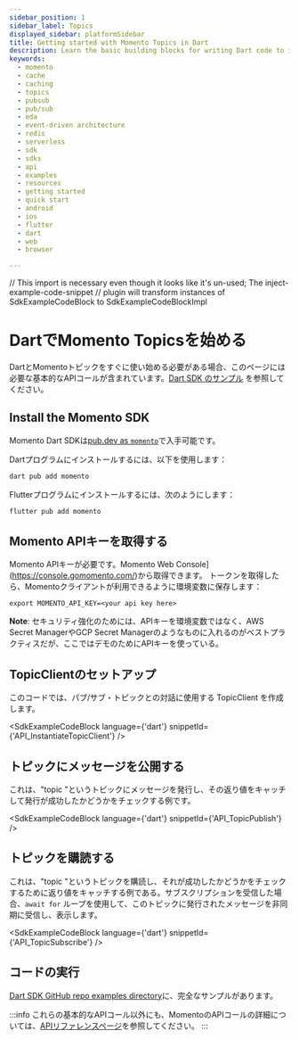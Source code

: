 ```yaml
---
sidebar_position: 1
sidebar_label: Topics
displayed_sidebar: platformSidebar
title: Getting started with Momento Topics in Dart
description: Learn the basic building blocks for writing Dart code to interact with Momento Topics in your Flutter client applications. You can target browsers, iOS, and Android from a single code base.
keywords:
  - momento
  - cache
  - caching
  - topics
  - pubsub
  - pub/sub
  - eda
  - event-driven architecture
  - redis
  - serverless
  - sdk
  - sdks
  - api
  - examples
  - resources
  - getting started
  - quick start
  - android
  - ios
  - flutter
  - dart
  - web
  - browser

---
```


// This import is necessary even though it looks like it's un-used; The inject-example-code-snippet
// plugin will transform instances of SdkExampleCodeBlock to SdkExampleCodeBlockImpl

# DartでMomento Topicsを始める

DartとMomentoトピックをすぐに使い始める必要がある場合、このページには必要な基本的なAPIコールが含まれています。[Dart SDK のサンプル](https://github.com/momentohq/client-sdk-dart/tree/main/example) を参照してください。

## Install the Momento SDK

Momento Dart SDKは[pub.dev as `momento`](https://pub.dev/packages/momento)で入手可能です。

Dartプログラムにインストールするには、以下を使用します：

```bash
dart pub add momento
```

Flutterプログラムにインストールするには、次のようにします：

```bash
flutter pub add momento
```

## Momento APIキーを取得する

Momento APIキーが必要です。Momento Web Console](https://console.gomomento.com/)から取得できます。
トークンを取得したら、Momentoクライアントが利用できるように環境変数に保存します：

```
export MOMENTO_API_KEY=<your api key here>
```

**Note**: セキュリティ強化のためには、APIキーを環境変数ではなく、AWS Secret ManagerやGCP Secret Managerのようなものに入れるのがベストプラクティスだが、ここではデモのためにAPIキーを使っている。

## TopicClientのセットアップ
このコードでは、パブ/サブ・トピックとの対話に使用する TopicClient を作成します。

<SdkExampleCodeBlock language={'dart'} snippetId={'API_InstantiateTopicClient'} />

## トピックにメッセージを公開する
これは、"topic "というトピックにメッセージを発行し、その返り値をキャッチして発行が成功したかどうかをチェックする例です。

<SdkExampleCodeBlock language={'dart'} snippetId={'API_TopicPublish'} />

## トピックを購読する
これは、"topic "というトピックを購読し、それが成功したかどうかをチェックするために返り値をキャッチする例である。サブスクリプションを受信した場合、`await for` ループを使用して、このトピックに発行されたメッセージを非同期に受信し、表示します。

<SdkExampleCodeBlock language={'dart'} snippetId={'API_TopicSubscribe'} />

## コードの実行

[Dart SDK GitHub repo examples directory](https://github.com/momentohq/client-sdk-dart/tree/main/example)に、完全なサンプルがあります。

:::info
これらの基本的なAPIコール以外にも、MomentoのAPIコールの詳細については、[APIリファレンスページ](/topics/develop/api-reference)を参照してください。
:::
